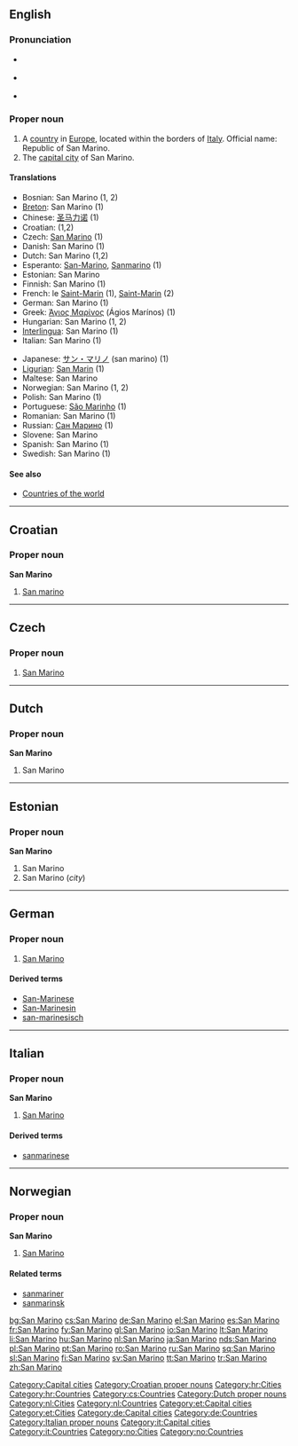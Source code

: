 ==English==

===Pronunciation===
* {{a|UK}} {{IPA|/ˌsæn məˈri.nəʊ/}}
* {{a|US}} {{IPA|/ˌsæn məˈri.noʊ/}}
* {{audio|en-us-San Marino.ogg|Audio (US)}}

===Proper noun===
{{en-proper noun}}

# A [[country]] in [[Europe]], located within the borders of [[Italy]]. Official name: Republic of San Marino.
# The [[capital city]] of San Marino.

====Translations====
{{top}}
* Bosnian: San Marino {{m}} (1, 2)
* [[Breton]]: San Marino (1)
* Chinese: [[圣马力诺]] (1)
* Croatian: {{t-|hr|San Marino|m}} (1,2)
* Czech: [[#Czech|San Marino]] {{n}} (1)
* Danish: San Marino (1)
* Dutch: San Marino (1,2)
* Esperanto: [[San-Marino]], [[Sanmarino]] (1)
* Estonian: San Marino
* Finnish: San Marino (1)
* French: le [[Saint-Marin]] {{m}} (1), [[Saint-Marin]] (2)
* German: San Marino (1)
* Greek: [[Άγιος Μαρίνος]] (Ágios Marínos) {{m}} (1)
* Hungarian: San Marino (1, 2)
* [[Interlingua]]: San Marino (1)
* Italian: San Marino {{f}} (1)
{{mid}}
* Japanese: [[サン・マリノ]] (san marino) (1)
* [[Ligurian]]: [[San Marin]] (1)
* Maltese: San Marino
* Norwegian: San Marino (1, 2)
* Polish: San Marino (1)
* Portuguese: [[São Marinho]] (1)
* Romanian: San Marino (1)
* Russian: [[Сан Марино]] (1)
* Slovene: San Marino
* Spanish: San Marino (1)
* Swedish: San Marino (1)
{{bottom}}

====See also====
* [[Appendix:Countries of the world|Countries of the world]]

[[Category:Capital cities]]

----

==Croatian==

===Proper noun===
'''San Marino''' {{m}}

# [[#English|San marino]]

[[Category:Croatian proper nouns]]
[[Category:hr:Cities]]
[[Category:hr:Countries]]

----

==Czech==

===Proper noun===
{{cs-proper noun|g=n}}

# [[#English|San Marino]]

[[Category:cs:Countries]]

----

==Dutch==

===Proper noun===
'''San Marino''' {{m}}

# San Marino

[[Category:Dutch proper nouns]]
[[Category:nl:Cities]]
[[Category:nl:Countries]]

----

==Estonian==

===Proper noun===
'''San Marino'''

# San Marino {{et-country}}
# San Marino (''city'')

[[Category:et:Capital cities]]
[[Category:et:Cities]]

----

==German==
{{wikipedia|lang=de}}

===Proper noun===
{{infl|de|proper noun|g=n}}

# [[#English|San Marino]]

====Derived terms====
* [[San-Marinese]]
* [[San-Marinesin]]
* [[san-marinesisch]]

[[Category:de:Capital cities]]
[[Category:de:Countries]]

----

==Italian==
{{wikipedia|lang=it}}

===Proper noun===
'''San Marino''' {{m}}

# [[#English|San Marino]]

====Derived terms====
* [[sanmarinese]]

[[Category:Italian proper nouns]]
[[Category:it:Capital cities]]
[[Category:it:Countries]]

----

==Norwegian==

===Proper noun===
'''San Marino'''

# [[#English|San Marino]]

====Related terms====
* [[sanmariner]]
* [[sanmarinsk]]

[[Category:no:Cities]]
[[Category:no:Countries]]

[[bg:San Marino]]
[[cs:San Marino]]
[[de:San Marino]]
[[el:San Marino]]
[[es:San Marino]]
[[fr:San Marino]]
[[fy:San Marino]]
[[gl:San Marino]]
[[io:San Marino]]
[[lt:San Marino]]
[[li:San Marino]]
[[hu:San Marino]]
[[nl:San Marino]]
[[ja:San Marino]]
[[nds:San Marino]]
[[pl:San Marino]]
[[pt:San Marino]]
[[ro:San Marino]]
[[ru:San Marino]]
[[sq:San Marino]]
[[sl:San Marino]]
[[fi:San Marino]]
[[sv:San Marino]]
[[tt:San Marino]]
[[tr:San Marino]]
[[zh:San Marino]]